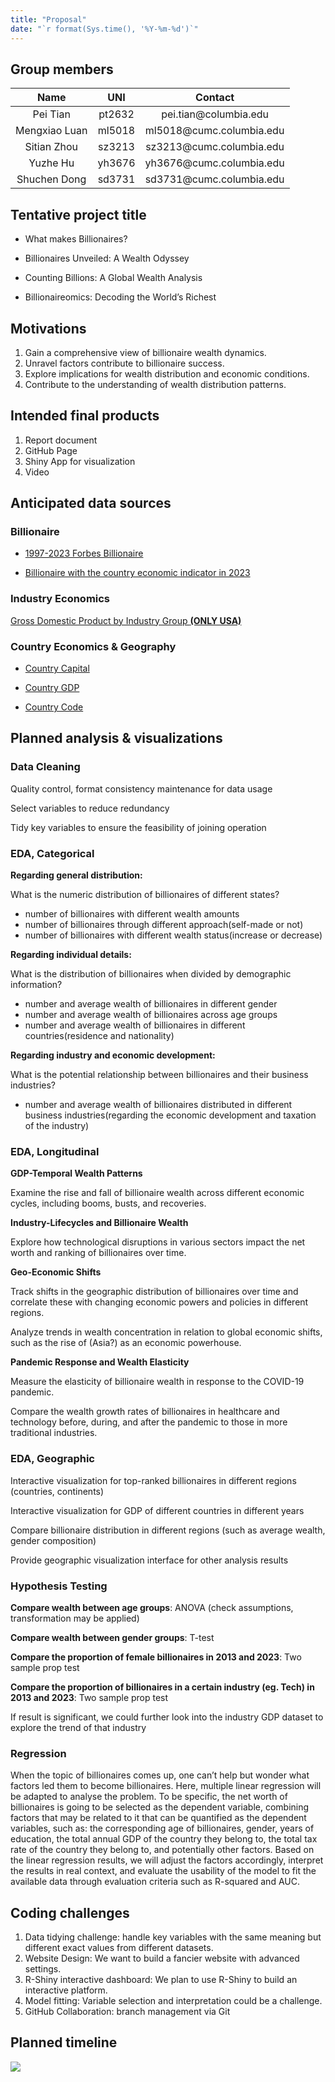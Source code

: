 ```yaml
---
title: "Proposal"
date: "`r format(Sys.time(), '%Y-%m-%d')`"
---
```


## Group members
|   Name         |    UNI      |          Contact                    |
|:------------:|:----------:|:----------------------------------:|
|  Pei Tian       |   pt2632   | pei.tian@columbia.edu              |
| Mengxiao Luan |   ml5018   | ml5018@cumc.columbia.edu           |
| Sitian Zhou    |   sz3213   | sz3213@cumc.columbia.edu           |
|   Yuzhe Hu    |   yh3676   | yh3676@cumc.columbia.edu           |
| Shuchen Dong |   sd3731   | sd3731@cumc.columbia.edu           |


## Tentative project title
- What makes Billionaires?

- Billionaires Unveiled: A Wealth Odyssey

- Counting Billions: A Global Wealth Analysis

- Billionaireomics: Decoding the World's Richest

## Motivations
1. Gain a comprehensive view of billionaire wealth dynamics.
2. Unravel factors contribute to billionaire success.
3. Explore implications for wealth distribution and economic conditions.
4. Contribute to the understanding of wealth distribution patterns.

## Intended final products
1. Report document
2. GitHub Page
3. Shiny App for visualization
4. Video

## Anticipated data sources
### Billionaire

- [1997-2023 Forbes Billionaire](https://www.kaggle.com/datasets/guillemservera/forbes-billionaires-1997-2023?select=all_billionaires_1997_2023.csv)

- [Billionaire with the country economic indicator in 2023](https://www.kaggle.com/datasets/nelgiriyewithana/billionaires-statistics-dataset)

### Industry Economics

[Gross Domestic Product by Industry Group **(ONLY USA)**](https://www.bea.gov/data/gdp/gdp-industry)

### Country Economics & Geography 

- [Country Capital](https://www.kaggle.com/datasets/madhurpant/world-geographic-and-climatic-dataset)

- [Country GDP](https://www.kaggle.com/datasets/willianoliveiragibin/world-gdp-by-country-region-and-income-group?select=gdp_data.csv)

- [Country Code](https://www.kaggle.com/datasets/juanumusic/countries-iso-codes)

## Planned analysis & visualizations 
### Data Cleaning

Quality control, format consistency maintenance for data usage

Select variables to reduce redundancy

Tidy key variables to ensure the feasibility of joining operation

### EDA, Categorical

**Regarding general distribution:**

What is the numeric distribution of billionaires of different states?

- number of billionaires with different wealth amounts
- number of billionaires through different approach(self-made or not)
- number of billionaires with different wealth status(increase or decrease)

**Regarding individual details:**

What is the distribution of billionaires when divided by demographic information?

- number and average wealth of billionaires in different gender
- number and average wealth of billionaires across age groups
- number and average wealth of billionaires in different countries(residence and nationality)

**Regarding industry and economic development:**

What is the potential relationship between billionaires and their business industries?

- number and average wealth of billionaires distributed in different business industries(regarding the economic development and taxation of the industry)

### EDA, Longitudinal

**GDP-Temporal Wealth Patterns**

Examine the rise and fall of billionaire wealth across different economic cycles, including booms, busts, and recoveries.

**Industry-Lifecycles and Billionaire Wealth**

Explore how technological disruptions in various sectors impact the net worth and ranking of billionaires over time.

**Geo-Economic Shifts**

Track shifts in the geographic distribution of billionaires over time and correlate these with changing economic powers and policies in different regions.

Analyze trends in wealth concentration in relation to global economic shifts, such as the rise of (Asia?) as an economic powerhouse.

**Pandemic Response and Wealth Elasticity**

Measure the elasticity of billionaire wealth in response to the COVID-19 pandemic.

Compare the wealth growth rates of billionaires in healthcare and technology before, during, and after the pandemic to those in more traditional industries.

### EDA, Geographic

Interactive visualization for top-ranked billionaires in different regions (countries, continents)

Interactive visualization for GDP of different countries in different years

Compare billionaire distribution in different regions (such as average wealth, gender composition)

Provide geographic visualization interface for other analysis results

### Hypothesis Testing

**Compare wealth between age groups**: ANOVA (check assumptions, transformation may be applied)

**Compare wealth between gender groups**: T-test

**Compare the proportion of female billionaires in 2013 and 2023**: Two sample prop test

**Compare the proportion of billionaires in a certain industry (eg. Tech) in 2013 and 2023**: Two sample prop test

If result is significant, we could further look into the industry GDP dataset to explore the trend of that industry

### Regression

When the topic of billionaires comes up, one can't help but wonder what factors led them to become billionaires. Here, multiple linear regression will be adapted to analyse the problem. To be specific, the net worth of billionaires is going to be selected as the dependent variable, combining factors that may be related to it that can be quantified as the dependent variables, such as: the corresponding age of billionaires, gender, years of education, the total annual GDP of the country they belong to, the total tax rate of the country they belong to, and potentially other factors. Based on the linear regression results, we will adjust the factors accordingly, interpret the results in real context, and evaluate the usability of the model to fit the available data through evaluation criteria such as R-squared and AUC.

## Coding challenges
1. Data tidying challenge: handle key variables with the same meaning but different exact values from different datasets.
2. Website Design: We want to build a fancier website with advanced settings.
3. R-Shiny interactive dashboard: We plan to use R-Shiny to build an interactive platform.
4. Model fitting: Variable selection and interpretation could be a challenge.
5. GitHub Collaboration: branch management via Git

## Planned timeline
<img src="./static/img/proposal-timeline.png">